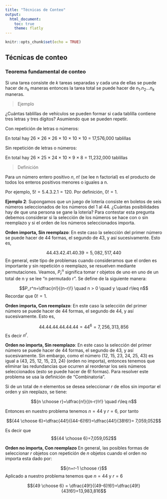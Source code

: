 ```yaml
---
title: "Técnicas de Conteo"
output:
  html_document:
    toc: true
    theme: flatly
---
```


```r
knitr::opts_chunk$set(echo = TRUE)
```

## Técnicas de conteo

### Teorema fundamental de conteo 

Si una tarea consiste de $k$ tareas separadas y cada una de ellas se puede hacer de $n_k$ maneras entonces la tarea total se puede hacer de $n_1.n_2...n_k$ maneras.

> Ejemplo

¿Cuántas tablillas de vehículos se pueden formar si cada tablilla contiene tres letras y tres dígitos?  Asumiendo que se pueden repetir. 

Con repetición de letras o números:

En total hay 26 × 26 × 26 × 10 × 10 × 10 = 17,576,000 tablillas 

Sin repetición de letras o números:

En total hay 26 × 25 × 24 × 10 × 9 × 8 = 11,232,000 tablillas 

> Definición


Para un número entero positivo $n$, $n!$ (se lee n factorial) es el producto de todos los enteros positivos menores o iguales a n. 

Por ejemplo, $5! = 5.4.3.2.1 = 120$. Por definición, $0! = 1$.

**Ejemplo 2**: Supongamos que un juego de lotería consiste en boletos de seis números seleccionados de los números del 1 al 44. ¿Cuántas posibilidades hay de que una persona se gane la lotería? Para contestar esta pregunta debemos considerar si la selección de los números se hace con o sin reemplazo y si el orden de los números seleccionados importa.

**Orden importa, Sin reemplazo**: En este caso la selección del primer número se puede hacer de 44 formas, el segundo de 43, y así sucesivamente. Esto es,

$$44.43.42.41.40.39=5,082,517,440$$
En general, este tipo de problemas cuando consideramos que el orden es importante y sin repetición o reemplazo, se resuelven mediante permutaciones. Veamos, $P_r^n$ significa tomar r objetos de uno en uno de un total de n y se lee "n permutado r". Se define de la siguiente manera:


$$P_r^n=\dfrac{n!}{(n-r)!} \quad n > 0 \quad y \quad r\leq n$$
Recordar que $0!=1$.

**Orden importa, Con reemplazo**: En este caso la selección del primer número se puede hacer de 44 formas, el segundo de 44, y así sucesivamente. Esto es,

$$44.44.44.44.44.44=44^6=7,256,313,856$$
Es decir $n^r$. 


**Orden no importa, Sin reemplazo**: En este caso la selección del primer número se puede hacer de 44 formas, el segundo de 43, y así sucesivamente. Sin embargo, como el número (12, 15, 23, 24, 25, 43) es igual a (43, 25, 12, 15, 23, 24) (orden no importa), entonces tenemos que eliminar las redundancias que ocurren al reordenar los seis números seleccionados (esto se puede hacer de 6! formas). Para resolver este problema se usa la definición de "Combinatoria". 

Si de un total de $n$ elementos  se desea seleccionar $r$ de ellos sin importar el orden y sin reeplazo, se tiene:

$${n \choose r}=\dfrac{n!}{(n-r)!r!} \quad r\leq n$$

Entonces en nuestro problema tenemos $n=44$ y $r=6$, por tanto 

$${44 \choose 6}=\dfrac{44!}{(44-6)!6!}=\dfrac{44!}{38!6!}= 7,059,052$$

Es decir que $${44 \choose 6}=7,059,052$$

**Orden no importa, Con reemplazo**  En general, las posibles formas de seleccionar $r$ objetos con repetición de $n$ objetos
cuando el orden no importa esta dado por:

$${n+r-1 \choose r}$$
Aplicado a nuestro problema tenemos que $n=44$ y $r=6$

$${49 \choose 6} = \dfrac{49!}{(49-6)!6!}=\dfrac{49!}{43!6!}=13,983,816$$



